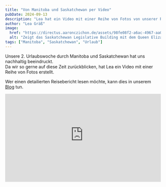 ```yaml
---
title: "Von Manitoba und Saskatchewan per Video"
pubDate: 2024-09-13
description: "Lea hat ein Video mit einer Reihe von Fotos von unserer Reise durch die wunderbaren Provinzen Manitoba und Saskatchewan erstellt."
author: "Lea Gräß"
image:
  href: "https://directus.aaronczichon.de/assets/98fe08f2-a6ac-4967-aa08-7a1ee9e689c0.jpg?quality=70&width=1600"
  alt: "Zeigt das Saskatchewan Legislative Building mit dem Queen Elizabeth II Garden davor. Das Wetter ist sonnig mit einigen Wolken."
tags: ["Manitoba", "Saskatchewan", "Urlaub"]
---
```


Unsere 2. Urlaubswoche durch Manitoba und Saskatchewan hat uns nachhaltig beeindruckt.  
Da wir so gerne auf diese Zeit zurückblicken, hat Lea ein Video mit einer Reihe von Fotos erstellt.

Wer einen detailierten Reisebericht lesen möchte, kann dies in unserem [Blog](/blog/37-manitoba-saskatchewan) tun.

<div style="position: relative; padding-top: 56.25%;">
  <iframe
    src="https://customer-rnx58v5rm01lsk0m.cloudflarestream.com/3da293a0a2ec801214f7d633fb81b675/iframe?poster=https%3A%2F%2Fcustomer-rnx58v5rm01lsk0m.cloudflarestream.com%2F3da293a0a2ec801214f7d633fb81b675%2Fthumbnails%2Fthumbnail.jpg%3Ftime%3D%26height%3D600"
    loading="lazy"
    style="border: none; position: absolute; top: 0; left: 0; height: 100%; width: 100%;"
    allow="accelerometer; gyroscope; autoplay; encrypted-media; picture-in-picture;"
    allowfullscreen="true"
  ></iframe>
</div>
